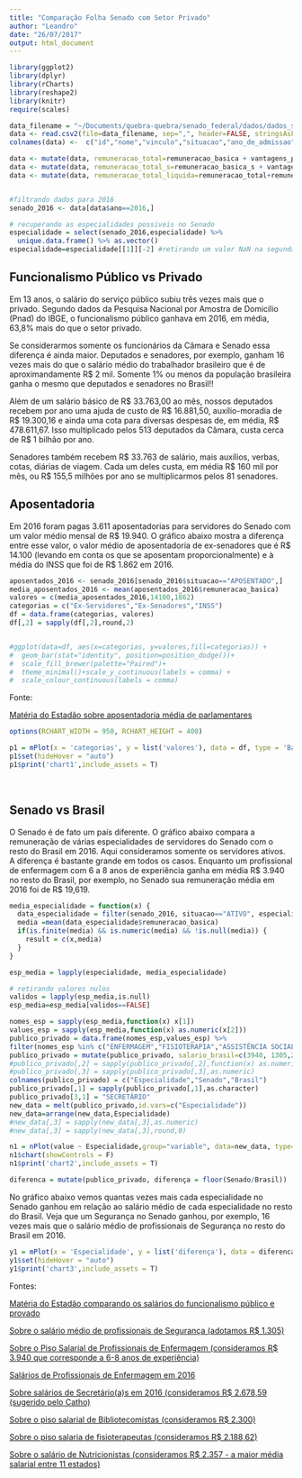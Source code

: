 ```yaml
---
title: "Comparação Folha Senado com Setor Privado"
author: "Leandro"
date: "26/07/2017"
output: html_document
---
```

```r
library(ggplot2)
library(dplyr)
library(rCharts)
library(reshape2)
library(knitr)
require(scales)

data_filename = "~/Documents/quebra-quebra/senado_federal/dados/dados_senado.csv"
data <- read.csv2(file=data_filename, sep=",", header=FALSE, stringsAsFactors=FALSE, na.strings="unknown", dec=".")
colnames(data) <-  c("id","nome","vinculo","situacao","ano_de_admissao","cargo","padrao","especialidade","mes","ano","remuneracao_basica","vantagens_pessoais","funcao_comissao","gratificacao_natalina","horas_extras","outras_remuneracoes","adicional_periculosidade","adicional_noturno","abono_permanencia","reversao","imposto_de_renda","psss","faltas","remuneracao_apos_descontos","diarias","auxilios","auxilio_alimentacao","vantagens_indenizatorias","adicional_ferias","ferias_indenizatorias","licenca_premio","remuneracao_basica_s","vantagens_pessoais_s","funcao_comissao_s","gratificacao_natalina_s","horas_extras_s","outras_remuneracoes_s","adicional_periculosidade_s","adicional_noturno_s","abono_permanencia_s","reversao_s","imposto_de_renda_s","psss_s","faltas_s","remuneracao_apos_descontos_s","diarias_s","auxilios_s","auxilio_alimentacao_s","vantagens_indenizatorias_s","adicional_ferias_s","ferias_indenizatorias_s","licenca_premio_s")

data <- mutate(data, remuneracao_total=remuneracao_basica + vantagens_pessoais + funcao_comissao + gratificacao_natalina + horas_extras + outras_remuneracoes + adicional_periculosidade + adicional_noturno + abono_permanencia + reversao + imposto_de_renda + psss + faltas + diarias + auxilios + auxilio_alimentacao + vantagens_indenizatorias + adicional_ferias + ferias_indenizatorias + licenca_premio)
data <- mutate(data, remuneracao_total_s=remuneracao_basica_s + vantagens_pessoais_s + funcao_comissao_s + gratificacao_natalina_s + horas_extras_s + outras_remuneracoes_s + adicional_periculosidade_s + adicional_noturno_s + abono_permanencia_s + reversao_s + imposto_de_renda_s + psss_s + faltas_s + diarias_s + auxilios_s + auxilio_alimentacao_s + vantagens_indenizatorias_s + adicional_ferias_s + ferias_indenizatorias_s + licenca_premio_s)
data <- mutate(data, remuneracao_total_liquida=remuneracao_total+remuneracao_total_s)


#filtrando dados para 2016
senado_2016 <- data[data$ano==2016,]

# recuperando as especialidades possiveis no Senado
especialidade = select(senado_2016,especialidade) %>%
  unique.data.frame() %>% as.vector()
especialidade=especialidade[[1]][-2] #retirando um valor NaN na segunda posição

```
## Funcionalismo Público vs Privado

Em 13 anos, o salário do serviço público subiu três vezes mais que o privado. Segundo dados da Pesquisa Nacional por Amostra de Domicílio (Pnad) do IBGE, o funcionalismo público ganhava em 2016, em média, 63,8% mais do que o setor privado.

Se considerarmos somente os funcionários da Câmara e Senado essa diferença é ainda maior. Deputados e senadores, por exemplo, ganham 16 vezes mais do que o salário médio do trabalhador brasileiro que é de aproximandamente R$ 2 mil. Somente 1% ou menos da população brasileira ganha o mesmo que deputados e senadores no Brasil!! 

Além de um salário básico de R$ 33.763,00 ao mês, nossos deputados recebem por ano uma ajuda de custo de R$ 16.881,50, auxílio-moradia de R$ 19.300,16 e ainda uma cota para diversas despesas de, em média, R$ 478.611,67. Isso multiplicado pelos 513 deputados da Câmara, custa cerca de R$ 1 bilhão por ano.

Senadores também recebem R$ 33.763 de salário, mais auxílios, verbas, cotas, diárias de viagem. Cada um deles custa, em média R$ 160 mil por mês, ou R$ 155,5 milhões por ano se multiplicarmos pelos 81 senadores. 

## Aposentadoria

Em 2016 foram pagas 3.611 aposentadorias para servidores do Senado com um valor médio mensal de R$ 19.940. O gráfico abaixo mostra a diferença entre esse valor, o valor médio de aposentadoria de ex-senadores que é R$ 14.100 (levando em conta os que se aposentam proporcionalmente) e à média do INSS que foi de R$ 1.862 em 2016. 

```r

aposentados_2016 <- senado_2016[senado_2016$situacao=="APOSENTADO",]
media_aposentados_2016 <- mean(aposentados_2016$remuneracao_basica)
valores = c(media_aposentados_2016,14100,1862)
categorias = c("Ex-Servidores","Ex-Senadores","INSS")
df = data.frame(categorias, valores)
df[,2] = sapply(df[,2],round,2) 


#ggplot(data=df, aes(x=categorias, y=valores,fill=categorias)) +
#  geom_bar(stat="identity", position=position_dodge())+
#  scale_fill_brewer(palette="Paired")+
#  theme_minimal()+scale_y_continuous(labels = comma) +
#  scale_colour_continuous(labels = comma)
```

Fonte:

[Matéria do Estadão sobre aposentadoria média de parlamentares](http://economia.estadao.com.br/noticias/geral,aposentadoria-media-de-parlamentar-e-7-5-vezes-superior-a-media-do-inss,10000080033)


```r
options(RCHART_WIDTH = 950, RCHART_HEIGHT = 400)
```


```r
p1 = mPlot(x = 'categorias', y = list('valores'), data = df, type = 'Bar')
p1$set(hideHover = "auto")
p1$print('chart1',include_assets = T)

```
&nbsp;

## Senado vs Brasil

O Senado é de fato um país diferente. O gráfico abaixo compara a remuneração de várias especialidades de servidores do Senado com o resto do Brasil em 2016. Aqui consideramos somente os servidores ativos. A diferença é bastante grande em todos os casos. Enquanto um profissional de enfermagem com 6 a 8 anos de experiência ganha em média R$ 3.940 no resto do Brasil, por exemplo, no Senado sua remuneração média em 2016 foi de R$ 19,619. 

```r
media_especialidade = function(x) {
  data_especialidade = filter(senado_2016, situacao=="ATIVO", especialidade==x)
  media =mean(data_especialidade$remuneracao_basica)
  if(is.finite(media) && is.numeric(media) && !is.null(media)) {
    result = c(x,media)
  }
}

esp_media = lapply(especialidade, media_especialidade)

# retirando valores nulos
validos = lapply(esp_media,is.null)
esp_media=esp_media[validos==FALSE]

nomes_esp = sapply(esp_media,function(x) x[1])
values_esp = sapply(esp_media,function(x) as.numeric(x[2]))
publico_privado = data.frame(nomes_esp,values_esp) %>%
filter(nomes_esp %in% c("ENFERMAGEM","FISIOTERAPIA","ASSISTÊNCIA SOCIAL","NUTRIÇÃO","BIBLIOTECONOMIA","SECRETÁRIO PARLAMENTAR","SEGURANÇA"))
publico_privado = mutate(publico_privado, salario_brasil=c(3940, 1305,2678.59,2300,2357,2280,2188.62))
#publico_privado[,2] = sapply(publico_privado[,2],function(x) as.numeric(levels(x))[x])
#publico_privado[,3] = sapply(publico_privado[,3],as.numeric)
colnames(publico_privado) = c("Especialidade","Senado","Brasil")
publico_privado[,1] = sapply(publico_privado[,1],as.character)
publico_privado[3,1] = "SECRETÁRIO"
new_data = melt(publico_privado,id.vars=c("Especialidade"))
new_data=arrange(new_data,Especialidade)
#new_data[,3] = sapply(new_data[,3],as.numeric)
#new_data[,3] = sapply(new_data[,3],round,0)


```


```r
n1 = nPlot(value ~ Especialidade,group="variable", data=new_data, type="multiBarChart")
n1$chart(showControls = F)
n1$print('chart2',include_assets = T)
```


```r
diferenca = mutate(publico_privado, diferença = floor(Senado/Brasil))
```

No gráfico abaixo vemos quantas vezes mais cada especialidade no Senado ganhou em relação ao salário médio de cada especialidade no resto do Brasil. Veja que um Segurança no Senado ganhou, por exemplo, 16 vezes mais que o salário médio de profissionais de Segurança no resto do Brasil em 2016.


```r
y1 = mPlot(x = 'Especialidade', y = list('diferença'), data = diferenca, type = 'Bar')
y1$set(hideHover = "auto")
y1$print('chart3',include_assets = T)
```

Fontes:

[Matéria do Estadão comparando os salários do funcionalismo público e provado](http://economia.estadao.com.br/noticias/geral,em-13-anos-salario-do-servico-publico-subiu-tres-vezes-mais-que-o-privado,10000079369)

[Sobre o salário médio de profissionais de Segurança (adotamos R$ 1.305)](http://www.guiadacarreira.com.br/salarios/quanto-ganha-um-seguranca/)

[Sobre o Piso Salarial de Profissionais de Enfermagem (consideramos R$ 3.940 que corresponde a 6-8 anos de experiência)](http://seesp.com.br/pisos/)

[Salários de Profissionais de Enfermagem em 2016](http://www.guiadacarreira.com.br/salarios/piso-salarial-enfermeiro/ )

[Sobre salários de Secretário(a)s em 2016 (consideramos R$ 2.678,59 (sugerido pelo Catho)](http://www.guiadacarreira.com.br/salarios/quanto-ganha-uma-secretaria/)

[Sobre o piso salarial de Bibliotecomistas (consideramos R$ 2.300)](http://guiadoestudante.abril.com.br/blog/pordentrodasprofissoes/o-que-faz-um-bibliotecario-e-qual-a-diferenca-entre-biblioteconomia-e-arquivologia/)

[Sobre o piso salaria de fisioterapeutas (consideramos R$ 2.188,62)](http://www.pisosalarial.com.br/salarios/piso-salarial-fisioterapeuta/)

[Sobre o salário de Nutricionistas (consideramos R$ 2.357 - a maior média salarial entre 11 estados)]( https://nutrisoft.com.br/conheca-o-piso-salarial-do-nutricionista-e-como-ele-e-definido/)


